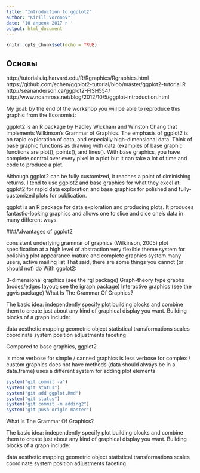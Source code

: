 ```yaml
---
title: "Introduction to ggplot2"
author: "Kirill Voronov"
date: '10 апреля 2017 г '
output: html_document
---
```


```r
knitr::opts_chunk$set(echo = TRUE)
```

## Основы

http://tutorials.iq.harvard.edu/R/Rgraphics/Rgraphics.html
https://github.com/echen/ggplot2-tutorial/blob/master/ggplot2-tutorial.R
http://seananderson.ca/ggplot2-FISH554/
http://www.noamross.net/blog/2012/10/5/ggplot-introduction.html

My goal: by the end of the workshop you will be able to reproduce this graphic from the Economist:

ggplot2 is an R package by Hadley Wickham and Winston Chang that implements Wilkinson's Grammar of Graphics. The emphasis of ggplot2 is on rapid exploration of data, and especially high-dimensional data. Think of base graphic functions as drawing with data (examples of base graphic functions are plot(), points(), and lines(). With base graphics, you have complete control over every pixel in a plot but it can take a lot of time and code to produce a plot.

Although ggplot2 can be fully customized, it reaches a point of diminishing returns. I tend to use ggplot2 and base graphics for what they excel at: ggplot2 for rapid data exploration and base graphics for polished and fully-customized plots for publication.

ggplot is an R package for data exploration and producing plots. It produces fantastic-looking graphics and allows one to slice and dice one’s data in many different ways.

###Advantages of ggplot2

consistent underlying grammar of graphics (Wilkinson, 2005)
plot specification at a high level of abstraction
very flexible
theme system for polishing plot appearance
mature and complete graphics system
many users, active mailing list
That said, there are some things you cannot (or should not) do With ggplot2:

3-dimensional graphics (see the rgl package)
Graph-theory type graphs (nodes/edges layout; see the igraph package)
Interactive graphics (see the ggvis package)
What Is The Grammar Of Graphics?

The basic idea: independently specify plot building blocks and combine them to create just about any kind of graphical display you want. Building blocks of a graph include:

data
aesthetic mapping
geometric object
statistical transformations
scales
coordinate system
position adjustments
faceting

Compared to base graphics, ggplot2

is more verbose for simple / canned graphics
is less verbose for complex / custom graphics
does not have methods (data should always be in a data.frame)
uses a different system for adding plot elements



```r
system("git commit -a")
system("git status")
system("git add ggplot.Rmd")
system("git status")
system("git commit -m adding2")
system("git push origin master")
```
What Is The Grammar Of Graphics?

The basic idea: independently specify plot building blocks and combine them to create just about any kind of graphical display you want. Building blocks of a graph include:

data
aesthetic mapping
geometric object
statistical transformations
scales
coordinate system
position adjustments
faceting



